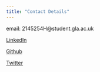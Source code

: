 ```yaml
---
title: "Contact Details"
---
```



email: 2145254H@student.gla.ac.uk 

[LinkedIn](https://www.linkedin.com/in/katie-hendry-87b260144/) 

[Github](https://github.com/katiehendry) 

[Twitter](https://twitter.com/katiehendry__) 